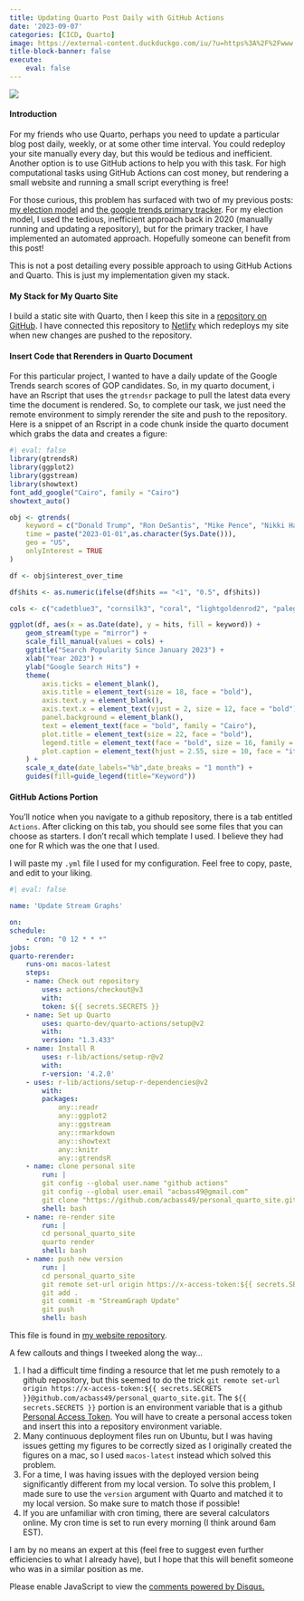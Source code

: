 ```yaml
---
title: Updating Quarto Post Daily with GitHub Actions
date: '2023-09-07'
categories: [CICD, Quarto]
image: https://external-content.duckduckgo.com/iu/?u=https%3A%2F%2Fwww.adictosaltrabajo.com%2Fwp-content%2Fuploads%2F2020%2F10%2Fandroid-github-actions-setup-image-35b6a79fea4a7289acb6796cd4ad05b4.png&f=1&nofb=1&ipt=b02a4ecfb6e2d666f35916b643a6f3e9907e880252d1e19d3eda47521252e9c3&ipo=images
title-block-banner: false
execute: 
    eval: false
---
```


![](https://external-content.duckduckgo.com/iu/?u=https%3A%2F%2Fwww.adictosaltrabajo.com%2Fwp-content%2Fuploads%2F2020%2F10%2Fandroid-github-actions-setup-image-35b6a79fea4a7289acb6796cd4ad05b4.png&f=1&nofb=1&ipt=b02a4ecfb6e2d666f35916b643a6f3e9907e880252d1e19d3eda47521252e9c3&ipo=images){fig-align="center"}

#### Introduction

For my friends who use Quarto, perhaps you need to update a particular blog post daily, weekly, or at some other time interval. You could redeploy your site manually every day, but this would be tedious and inefficient. Another option is to use GitHub actions to help you with this task. For high computational tasks using GitHub Actions can cost money, but rendering a small website and running a small script everything is free!

For those curious, this problem has surfaced with two of my previous posts: [my election model](/./projects/election_model/index.qmd) and [the google trends primary tracker](/./posts/primary_stream/index.qmd). For my election model, I used the tedious, inefficient approach back in 2020 (manually running and updating a repository), but for the primary tracker, I have implemented an automated approach. Hopefully someone can benefit from this post!

:::{.callout-note}
This is not a post detailing every possible approach to using GitHub Actions and Quarto. This is just my implementation given my stack.
:::

#### My Stack for My Quarto Site

I build a static site with Quarto, then I keep this site in a [repository on GitHub](https://github.com/acbass49/personal_quarto_site). I have connected this repository to [Netlify](https://www.netlify.com/) which redeploys my site when new changes are pushed to the repository.

#### Insert Code that Rerenders in Quarto Document

For this particular project, I wanted to have a daily update of the Google Trends search scores of GOP candidates. So, in my quarto document, i have an Rscript that uses the `gtrendsr` package to pull the latest data every time the document is rendered. So, to complete our task, we just need the remote environment to simply rerender the site and push to the repository. Here is a snippet of an Rscript in a code chunk inside the quarto document which grabs the data and creates a figure:

```r
#| eval: false
library(gtrendsR)
library(ggplot2)
library(ggstream)
library(showtext)
font_add_google("Cairo", family = "Cairo")
showtext_auto()

obj <- gtrends(
    keyword = c("Donald Trump", "Ron DeSantis", "Mike Pence", "Nikki Haley", "Vivek Ramaswamy"),
    time = paste("2023-01-01",as.character(Sys.Date())),
    geo = "US",
    onlyInterest = TRUE
)

df <- obj$interest_over_time

df$hits <- as.numeric(ifelse(df$hits == "<1", "0.5", df$hits))

cols <- c("cadetblue3", "cornsilk3", "coral", "lightgoldenrod2", "palegreen3")

ggplot(df, aes(x = as.Date(date), y = hits, fill = keyword)) +
    geom_stream(type = "mirror") + 
    scale_fill_manual(values = cols) + 
    ggtitle("Search Popularity Since January 2023") +
    xlab("Year 2023") +
    ylab("Google Search Hits") +
    theme(
        axis.ticks = element_blank(),
        axis.title = element_text(size = 18, face = "bold"),
        axis.text.y = element_blank(),
        axis.text.x = element_text(vjust = 2, size = 12, face = "bold"),
        panel.background = element_blank(),
        text = element_text(face = "bold", family = "Cairo"),
        plot.title = element_text(size = 22, face = "bold"),
        legend.title = element_text(face = "bold", size = 16, family = "Cairo"),
        plot.caption = element_text(hjust = 2.55, size = 10, face = "italic")
    ) + 
    scale_x_date(date_labels="%b",date_breaks = "1 month") + 
    guides(fill=guide_legend(title="Keyword"))
```

#### GitHub Actions Portion

You'll notice when you navigate to a github repository, there is a tab entitled `Actions`. After clicking on this tab, you should see some files that you can choose as starters. I don't recall which template I used. I believe they had one for R which was the one that I used.

I will paste my `.yml` file I used for my configuration. Feel free to copy, paste, and edit to your liking.

```yml
#| eval: false

name: 'Update Stream Graphs'

on:
schedule:
    - cron: "0 12 * * *"
jobs:
quarto-rerender:
    runs-on: macos-latest
    steps:
    - name: Check out repository
        uses: actions/checkout@v3
        with:
        token: ${{ secrets.SECRETS }}
    - name: Set up Quarto
        uses: quarto-dev/quarto-actions/setup@v2
        with:
        version: "1.3.433"
    - name: Install R
        uses: r-lib/actions/setup-r@v2
        with:
        r-version: '4.2.0'
    - uses: r-lib/actions/setup-r-dependencies@v2
        with:
        packages:
            any::readr
            any::ggplot2
            any::ggstream
            any::rmarkdown
            any::showtext
            any::knitr
            any::gtrendsR
    - name: clone personal site
        run: |
        git config --global user.name "github actions"
        git config --global user.email "acbass49@gmail.com"
        git clone "https://github.com/acbass49/personal_quarto_site.git"
        shell: bash
    - name: re-render site
        run: |
        cd personal_quarto_site
        quarto render
        shell: bash
    - name: push new version
        run: |
        cd personal_quarto_site
        git remote set-url origin https://x-access-token:${{ secrets.SECRETS }}@github.com/acbass49/personal_quarto_site.git
        git add .
        git commit -m "StreamGraph Update"
        git push
        shell: bash
```

This file is found in [my website repository](https://github.com/acbass49/personal_quarto_site).

A few callouts and things I tweeked along the way...

1. I had a difficult time finding a resource that let me push remotely to a github repository, but this seemed to do the trick `git remote set-url origin https://x-access-token:${{ secrets.SECRETS }}@github.com/acbass49/personal_quarto_site.git`. The `${{ secrets.SECRETS }}` portion is an environment variable that is a github [Personal Access Token](https://docs.github.com/en/authentication/keeping-your-account-and-data-secure/managing-your-personal-access-tokens). You will have to create a personal access token and insert this into a repository environment variable. 
2. Many continuous deployment files run on Ubuntu, but I was having issues getting my figures to be correctly sized as I originally created the figures on a mac, so I used `macos-latest` instead which solved this problem.
3. For a time, I was having issues with the deployed version being significantly different from my local version. To solve this problem, I made sure to use the `version` argument with Quarto and matched it to my local version. So make sure to match those if possible!
4. If you are unfamiliar with cron timing, there are several calculators online. My cron time is set to run every morning (I think around 6am EST).

:::{.callout-warning}
I am by no means an expert at this (feel free to suggest even further efficiencies to what I already have), but I hope that this will benefit someone who was in a similar position as me.
:::

<div id="disqus_thread"></div>
<script>
    /**
    *  RECOMMENDED CONFIGURATION VARIABLES: EDIT AND UNCOMMENT THE SECTION BELOW TO INSERT DYNAMIC VALUES FROM YOUR PLATFORM OR CMS.
    *  LEARN WHY DEFINING THESE VARIABLES IS IMPORTANT: https://disqus.com/admin/universalcode/#configuration-variables    */
    var disqus_config = function () {
    this.page.url = 'https://alexbass.me/posts/cicd_primary/';  // Replace PAGE_URL with your page's canonical URL variable
    this.page.identifier = 'cicd_primary'; // Replace PAGE_IDENTIFIER with your page's unique identifier variable
    };
    (function() { // DON'T EDIT BELOW THIS LINE
    var d = document, s = d.createElement('script');
    s.src = 'https://alexbassc.disqus.com/embed.js';
    s.setAttribute('data-timestamp', +new Date());
    (d.head || d.body).appendChild(s);
    })();
</script>
<noscript>Please enable JavaScript to view the <a href="https://disqus.com/?ref_noscript">comments powered by Disqus.</a></noscript>

<script id="dsq-count-scr" src="//alexbassc.disqus.com/count.js" async></script>
